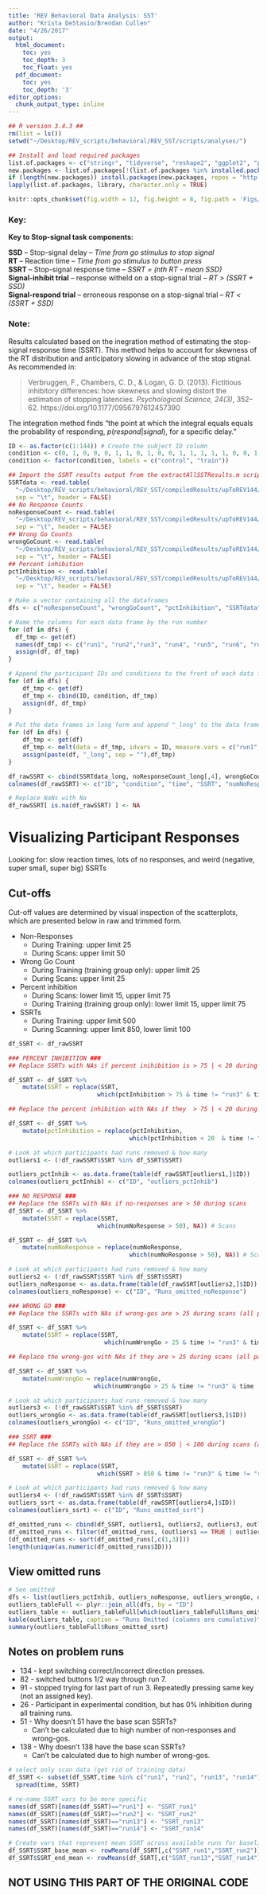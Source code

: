 ```yaml
---
title: 'REV Behavioral Data Analysis: SST'
author: "Krista DeStasio/Brendan Cullen"
date: "4/26/2017"
output:
  html_document:
    toc: yes
    toc_depth: 3
    toc_float: yes
  pdf_document:
    toc: yes
    toc_depth: '3'
editor_options: 
  chunk_output_type: inline
---
```


```r
## R version 3.4.3 ##
rm(list = ls())
setwd("~/Desktop/REV_scripts/behavioral/REV_SST/scripts/analyses/")

## Install and load required packages
list.of.packages <- c("stringr", "tidyverse", "reshape2", "ggplot2", "psych", "gridExtra", "knitr", "lme4", "memisc", "withr", "ez")
new.packages <- list.of.packages[!(list.of.packages %in% installed.packages()[,"Package"])] 
if (length(new.packages)) install.packages(new.packages, repos = "http://cran.us.r-project.org")
lapply(list.of.packages, library, character.only = TRUE)

knitr::opts_chunk$set(fig.width = 12, fig.height = 8, fig.path = 'Figs/', echo = TRUE, warning = FALSE, message = FALSE)
```

### Key:

**Key to Stop-signal task components:**  

**SSD** -- Stop-signal delay -- _Time from go stimulus to stop signal_  
**RT** -- Reaction time -- _Time from go stimulus to button press_  
**SSRT** -- Stop-signal response time -- _SSRT = (nth RT - mean SSD)_    
**Signal-inhibit trial** -- response witheld on a stop-signal trial -- _RT > (SSRT + SSD)_  
**Signal-respond trial** -- erroneous response on a stop-signal trial -- _RT < (SSRT + SSD)_  

### Note:  
Results calculated based on the inegration method of estimating the stop-signal response time (SSRT). This method helps to account for skewness of the RT distribution and anticipatory slowing in advance of the stop stignal. As recommended in:  

>Verbruggen, F., Chambers, C. D., & Logan, G. D. (2013). Fictitious inhibitory differences: how skewness and slowing distort the estimation of stopping latencies. _Psychological Science, 24(3)_, 352–62. https://doi.org/10.1177/0956797612457390  

The integration method finds "the point at which the integral equals equals the probability of responding, $p(respond|signal)$, for a specific delay." 

```r
ID <- as.factor(c(1:144)) # Create the subject ID column
condition <- c(0, 1, 0, 0, 0, 1, 1, 0, 1, 0, 0, 1, 1, 1, 1, 1, 0, 0, 1, 0, 1, 1, 1, 0, 1, 1, 0, 0, 0, 1, 1, 1, 1, 0, 1, 0, 0, 0, 1, 1, 1, 1, 1, 1, 1, 1, 0, 1, 0, 1, 1, 0, 0, 0, 1, 1, 1, 0, 1, 0, 1, 1, 1, 0, 0, 0, 0, 0, 1, 0, 0, 1, 0, 1, 0, 0, 0, 0, 1, 0, 0, 0, 0, 1, 0, 0, 0, 0, 1, 1, 1, 0, 1, 1, 0, 1, 0, 1, 1, 1, 1, 0, 0, 1, 1, 1, 1, 1, 0, 0, 1, 1, 1, 1, 0, 0, 1, 0, 0, 0, 0, 0, 1, 0, 0, 0, 1, 0, 1, 1, 0, 0, 1, 0, 1, 1, 0, 1, 1, 1, 0, 0, 1, 0) # Match the participant to their condition
condition <- factor(condition, labels = c("control", "train"))
```

```r
## Import the SSRT results output from the extractAllSSTResults.m script
SSRTdata <- read.table(
  "~/Desktop/REV_scripts/behavioral/REV_SST/compiledResults/upToREV144/singleVarTxts/REV_SSRTint16.txt",
  sep = "\t", header = FALSE)
## No Response Counts
noResponseCount <- read.table(
  "~/Desktop/REV_scripts/behavioral/REV_SST/compiledResults/upToREV144/initialCheck/NRCount.txt",
  sep = "\t", header = FALSE)
## Wrong Go Counts
wrongGoCount <- read.table(
  "~/Desktop/REV_scripts/behavioral/REV_SST/compiledResults/upToREV144/initialCheck/wrongGoCount.txt",
  sep = "\t", header = FALSE)
## Percent inhibition
pctInhibition <- read.table(
  "~/Desktop/REV_scripts/behavioral/REV_SST/compiledResults/upToREV144/singleVarTxts/REV_PctInhib16.txt",
  sep = "\t", header = FALSE)
```

```r
# Make a vector containing all the dataframes
dfs <- c("noResponseCount", "wrongGoCount", "pctInhibition", "SSRTdata") 

# Name the columns for each data frame by the run number
for (df in dfs) {
  df_tmp <- get(df)
  names(df_tmp) <- c("run1", "run2","run3", "run4", "run5", "run6", "run7", "run8", "run9", "run10", "run11", "run12", "run13", "run14")
  assign(df, df_tmp)
}

# Append the participant IDs and conditions to the front of each data frame
for (df in dfs) {
    df_tmp <- get(df)
    df_tmp <- cbind(ID, condition, df_tmp)
    assign(df, df_tmp)
}

# Put the data frames in long form and append "_long" to the data frame name
for (df in dfs) {
    df_tmp <- get(df)
    df_tmp <- melt(data = df_tmp, idvars = ID, measure.vars = c("run1", "run2","run3", "run4", "run5", "run6", "run7", "run8", "run9", "run10", "run11", "run12", "run13", "run14"), variable.name = "time", value.name = df)
    assign(paste(df, "_long", sep = ""),df_tmp)
}
```

```r
df_rawSSRT <- cbind(SSRTdata_long, noResponseCount_long[,4], wrongGoCount_long[,4], pctInhibition_long[,4])
colnames(df_rawSSRT) <- c("ID", "condition", "time", "SSRT", "numNoResponse", "numWrongGo", "pctInhibition")

# Replace NaNs with Na
df_rawSSRT[ is.na(df_rawSSRT) ] <- NA
```

# Visualizing Participant Responses
Looking for: slow reaction times, lots of no responses, and weird (negative, super small, super big) SSRTs

## Cut-offs
Cut-off values are determined by visual inspection of the scatterplots, which are presented below in raw and trimmed form.  

- Non-Responses  
    + During Training: upper limit 25  
    + During Scans: upper limit 50  
- Wrong Go Count   
    + During Training (training group only): upper limit 25  
    + During Scans: upper limit 25   
- Percent inhibition
    + During Scans: lower limit 15, upper limit 75
    + During Training (training group only): lower limit 15, upper limit 75
- SSRTs
    + During Training: upper limit 500
    + During Scanning: upper limit 850, lower limit 100
    
```r
df_SSRT <- df_rawSSRT
```

```r
### PERCENT INHIBITION ###
## Replace SSRTs with NAs if percent inihibition is > 75 | < 20 during scans (all participants)

df_SSRT <- df_SSRT %>% 
    mutate(SSRT = replace(SSRT, 
                         which(pctInhibition > 75 & time != "run3" & time != "run4" & time != "run5" & time != "run6" & time != "run7" & time != "run8" & time != "run9" & time != "run10" & time != "run11" & time != "run12" | pctInhibition < 20 & time != "run3" & time != "run4" & time != "run5" & time != "run6" & time != "run7" & time != "run8" & time != "run9" & time != "run10" & time != "run11" & time != "run12"), NA)) # Scans

## Replace the percent inhibition with NAs if they  > 75 | < 20 during scans (all participants)

df_SSRT <- df_SSRT %>% 
    mutate(pctInhibition = replace(pctInhibition, 
                                  which(pctInhibition < 20  & time != "run3" & time != "run4" & time != "run5" & time != "run6" & time != "run7" & time != "run8" & time != "run9" & time != "run10" & time != "run11" & time != "run12" | pctInhibition > 75 & time != "run3" & time != "run4" & time != "run5" & time != "run6" & time != "run7" & time != "run8" & time != "run9" & time != "run10" & time != "run11" & time != "run12"), NA)) # Scans

# Look at which participants had runs removed & how many
outliers1 <- (!df_rawSSRT$SSRT %in% df_SSRT$SSRT)

outliers_pctInhib <- as.data.frame(table(df_rawSSRT[outliers1,]$ID))
colnames(outliers_pctInhib) <- c("ID", "outliers_pctInhib")
```

```r
### NO RESPONSE ###
## Replace the SSRTs with NAs if no-responses are > 50 during scans
df_SSRT <- df_SSRT %>% 
    mutate(SSRT = replace(SSRT, 
                         which(numNoResponse > 50), NA)) # Scans

df_SSRT <- df_SSRT %>% 
    mutate(numNoResponse = replace(numNoResponse, 
                                  which(numNoResponse > 50), NA)) # Scans

# Look at which participants had runs removed & how many
outliers2 <- (!df_rawSSRT$SSRT %in% df_SSRT$SSRT)
outliers_noResponse <- as.data.frame(table(df_rawSSRT[outliers2,]$ID))
colnames(outliers_noResponse) <- c("ID", "Runs_omitted_noResponse")
```

```r
### WRONG GO ###
## Replace the SSRTs with NAs if wrong-gos are > 25 during scans (all participants)

df_SSRT <- df_SSRT %>% 
    mutate(SSRT = replace(SSRT, 
                           which(numWrongGo > 25 & time != "run3" & time != "run4" & time != "run5" & time != "run6" & time != "run7" & time != "run8" & time != "run9" & time != "run10" & time != "run11" & time != "run12"), NA)) # Scans

## Replace the wrong-gos with NAs if they are > 25 during scans (all participants)

df_SSRT <- df_SSRT %>% 
    mutate(numWrongGo = replace(numWrongGo, 
                        which(numWrongGo > 25 & time != "run3" & time != "run4" & time != "run5" & time != "run6" & time != "run7" & time != "run8" & time != "run9" & time != "run10" & time != "run11" & time != "run12"), NA)) # Scan

# Look at which participants had runs removed & how many
outliers3 <- (!df_rawSSRT$SSRT %in% df_SSRT$SSRT)
outliers_wrongGo <- as.data.frame(table(df_rawSSRT[outliers3,]$ID))
colnames(outliers_wrongGo) <- c("ID", "Runs_omitted_wrongGo")
```

```r
### SSRT ###
## Replace the SSRTs with NAs if they are > 850 | < 100 during scans (all participants)

df_SSRT <- df_SSRT %>% 
    mutate(SSRT = replace(SSRT,
                         which(SSRT > 850 & time != "run3" & time != "run4" & time != "run5" & time != "run6" & time != "run7" & time != "run8" & time != "run9" & time != "run10" & time != "run11" & time != "run12" | SSRT < 100 & time != "run3" & time != "run4" & time != "run5" & time != "run6" & time != "run7" & time != "run8" & time != "run9" & time != "run10" & time != "run11" & time != "run12"), NA)) # Scans

# Look at which participants had runs removed & how many
outliers4 <- (!df_rawSSRT$SSRT %in% df_SSRT$SSRT)
outliers_ssrt <- as.data.frame(table(df_rawSSRT[outliers4,]$ID))
colnames(outliers_ssrt) <- c("ID", "Runs_omitted_ssrt")
```

```r
df_omitted_runs <- cbind(df_SSRT, outliers1, outliers2, outliers3, outliers4)
df_omitted_runs <- filter(df_omitted_runs, (outliers1 == TRUE | outliers2 == TRUE | outliers3 == TRUE | outliers4 == TRUE))
(df_omitted_runs <- sort(df_omitted_runs[,c(1,3)]))
length(unique(as.numeric(df_omitted_runs$ID)))
```

## View omitted runs
```r
# See omitted
dfs <- list(outliers_pctInhib, outliers_noResponse, outliers_wrongGo, outliers_ssrt)
outliers_tableFull <- plyr::join_all(dfs, by = "ID")
outliers_table <- outliers_tableFull[which(outliers_tableFull$Runs_omitted_ssrt != 0),]
kable(outliers_table, caption = "Runs Omitted (columns are cumulative)")
summary(outliers_tableFull$Runs_omitted_ssrt)
```

## Notes on problem runs

- 134 - kept switching correct/incorrect direction presses.  
- 82 - switched buttons 1/2 way through run 7.  
- 91 - stopped trying for last part of run 3. Repeatedly pressing same key (not an assigned key).  
- 26 - Participant in experimental condition, but has 0% inhibition during all training runs.  
- 51 - Why doesn't 51 have the base scan SSRTs?   
    + Can't be calculated due to high number of non-responses and wrong-gos.  
- 138 - Why doesn't 138 have the base scan SSRTs?   
    + Can't be calculated due to high number of wrong-gos.  
    
    
    
```r
# select only scan data (get rid of training data)
df_SSRT <- subset(df_SSRT,time %in% c("run1", "run2", "run13", "run14"))[,c("ID","time","SSRT")] %>%
  spread(time, SSRT)

# re-name SSRT vars to be more specific
names(df_SSRT)[names(df_SSRT)=="run1"] <- "SSRT_run1"
names(df_SSRT)[names(df_SSRT)=="run2"] <- "SSRT_run2"
names(df_SSRT)[names(df_SSRT)=="run13"] <- "SSRT_run13"
names(df_SSRT)[names(df_SSRT)=="run14"] <- "SSRT_run14"

# Create vars that represent mean SSRT across available runs for baseline and endpoint scans
df_SSRT$SSRT_base_mean <- rowMeans(df_SSRT[,c("SSRT_run1","SSRT_run2")], na.rm = TRUE)
df_SSRT$SSRT_end_mean <- rowMeans(df_SSRT[,c("SSRT_run13","SSRT_run14")], na.rm = TRUE)
```

## NOT USING THIS PART OF THE ORIGINAL CODE

<!-- ## Comparison Plots: Raw vs. Cleaned Data   -->
<!-- ```{r Create plots of the data} -->
<!-- ### CHECKING FOR PROBLEMS ### -->
<!-- ## Plot All Non-responses -->
<!-- noResp_raw <- ggplot(df_rawSSRT, aes(x = time, y = numNoResponse, label = ID)) + -->
<!--     geom_point(na.rm = TRUE) + -->
<!--     geom_text(aes(label = ifelse(numNoResponse > 10,as.character(ID),'')),hjust = 0, vjust = 0, na.rm = TRUE) + -->
<!--     ggtitle("Num of Non-Responses Raw Data, \nAll Participants, All Time Points") -->

<!-- ## Plot Wrong Go Count, Scans, All Participants -->
<!-- wrongGo_rawAll <- ggplot(subset(df_rawSSRT, time %in% c("run1", "run2", "run13", "run14"))) + -->
<!--     aes(x = time, y = numWrongGo, label = ID) + -->
<!--     geom_point(na.rm = TRUE) + -->
<!--     geom_text(aes(label = as.character(ID)),hjust = 0, vjust = 0, na.rm = TRUE) + -->
<!--     ggtitle("Wrong Go Count During Scans \nRaw Data, All Participants") -->

<!-- # ## Plot Wrong Gos During Training, Training Group Only -->
<!-- # wrongGo_rawTrn <- ggplot(subset(df_rawSSRT,time %in%  c("run3", "run4", "run5", "run6", "run7", "run8", "run9", "run10", "run11", "run12") & condition == "train")) + -->
<!-- #     aes(x = time, y = numWrongGo, label = ID) + -->
<!-- #     geom_point(na.rm = TRUE) + -->
<!-- #     geom_text(aes(label = ifelse(numWrongGo > 25,as.character(ID),'')),hjust = 0, vjust = 0, na.rm = TRUE) + -->
<!-- #     ggtitle("Wrong Go Count During Training \nRaw Data, Training Group Only") -->

<!-- ## Plot SSRTs during Scan -->
<!-- SSRT_rawScan <- ggplot(subset(df_rawSSRT,time %in% c("run1", "run2", "run13", "run14"))) + -->
<!--     aes(x = time, y = SSRT, label = ID) + -->
<!--     geom_point(na.rm = TRUE) + -->
<!--     geom_text(aes(label = as.character(ID)),hjust = 0, vjust = 0, na.rm = TRUE) + -->
<!--     ggtitle("SSRTs During Scans, \nAll Participants") -->

<!-- # ## Plot SSRTs during training, only for the training group -->
<!-- # SSRT_rawTrn <- ggplot(subset(df_rawSSRT, time %in%  c("run3", "run4", "run5", "run6", "run7", "run8", "run9", "run10", "run11", "run12") & condition == "train")) + -->
<!-- #     aes(x = time, y = SSRT, label = ID) + -->
<!-- #     geom_point(na.rm = TRUE) + -->
<!-- #     geom_text(aes(label = as.character(ID)),hjust = 0, vjust = 0, na.rm = TRUE) + -->
<!-- #     ggtitle("SSRTs During Training Raw Data, \nTraining Group Only") -->

<!-- ## Plot Pct inhibition during Scan -->
<!-- PctInhib_rawScan <- ggplot(subset(df_rawSSRT,time %in% c("run1", "run2", "run13", "run14"))) + -->
<!--     aes(x = time, y = pctInhibition, label = ID) + -->
<!--     geom_point(na.rm = TRUE) + -->
<!--     geom_text(aes(label = as.character(ID)),hjust = 0, vjust = 0, na.rm = TRUE) + -->
<!--     ggtitle("Percent Inhibition During Scans, \nAll Participants") -->

<!-- # ## Plot Percent Inhibition during training for the training group  -->
<!-- # pctInhib_rawTrn <- ggplot(subset(df_rawSSRT, time %in% c("run3", "run4", "run5", "run6", "run7", "run8", "run9", "run10", "run11", "run12") & condition == "train")) + -->
<!-- #     aes(x = time, y = pctInhibition, label = ID) + -->
<!-- #     geom_point(na.rm = TRUE) + -->
<!-- #     geom_jitter(width = 0.25) + -->
<!-- #     geom_text(aes(label = as.character(ID)),hjust = 0, vjust = 0, na.rm = TRUE) + -->
<!-- #     ggtitle("Percent Inhibition Raw Data, \nTraining Group During Training") -->

<!-- ### CLEANED DATA ### -->

<!-- ## Plot All Non-responses -->
<!-- noResp_clean <- ggplot(df_SSRT, aes(x = time, y = numNoResponse, label = ID)) + -->
<!--     geom_point(na.rm = TRUE) + -->
<!--     geom_text(aes(label = ifelse(numNoResponse > 10,as.character(ID),'')),hjust = 0, vjust = 0, na.rm = TRUE) + -->
<!--     ggtitle("Non-Responses, All P's, All Times, \nUpper Limits: Training 25, Scans 50") -->

<!-- ## Plot Wrong Go Count, Scans, All Participants -->
<!-- wrongGo_cleanAll <- ggplot(subset(df_SSRT, time %in% c("run1", "run2", "run13", "run14"))) + -->
<!--     aes(x = time, y = numWrongGo, label = ID) + -->
<!--     geom_point(na.rm = TRUE) + -->
<!--     geom_text(aes(label = as.character(ID)),hjust = 0, vjust = 0, na.rm = TRUE) + -->
<!--     ggtitle("Wrong Gos During Scans, All P's, \nUpper Limit Cut-Off of 25") -->

<!-- # ## Plot Wrong Gos During Training, Training Group Only -->
<!-- # wrongGo_cleanTrn <- ggplot(subset(df_SSRT,time %in%  c("run3", "run4", "run5", "run6", "run7", "run8", "run9", "run10", "run11", "run12") & condition == "train")) + -->
<!-- #     aes(x = time, y = numWrongGo, label = ID) + -->
<!-- #     geom_point(na.rm = TRUE) + -->
<!-- #     geom_text(aes(label = ifelse(numWrongGo > 25,as.character(ID),'')),hjust = 0, vjust = 0, na.rm = TRUE) + -->
<!-- #     ggtitle("Wrong Go's During Training, \nTraining Group Only, Upper Limit 25") -->

<!-- # ## Plot Pct Inhibition during training, training group only  -->
<!-- # PctInhib_cleanTrn <- ggplot(subset(df_SSRT, time %in%  c("run3", "run4", "run5", "run6", "run7", "run8", "run9", "run10", "run11", "run12") & condition == "train")) + -->
<!-- #     aes(x = time, y = pctInhibition, label = ID) + -->
<!-- #     geom_point(na.rm = TRUE) + -->
<!-- #     geom_text(aes(label = as.character(ID)), hjust = 0, vjust = 0, na.rm = TRUE) + -->
<!-- #     ggtitle("Percent Inhibition During Training, \nTraining Group Only, Lower Limit 15, Upper Limit 75") -->

<!-- ## Plot pct inhib during scans for all participants -->
<!-- PctInhib_cleanScan <- ggplot(subset(df_SSRT,time %in% c("run1", "run2", "run13", "run14"))) + -->
<!--     aes(x = time, y = pctInhibition, label = ID) + -->
<!--     geom_point(na.rm = TRUE) + -->
<!--     geom_text(aes(label = as.character(ID)),hjust = 0, vjust = 0, na.rm = TRUE) + -->
<!--     ggtitle("Pct Inhibition During Scans, All P's, \n Lower Limit 15, Upper Limit 75") -->

<!-- ## Plot SSRTs during Scan -->
<!-- SSRT_cleanScan <- ggplot(subset(df_SSRT,time %in% c("run1", "run2", "run13", "run14"))) + -->
<!--     aes(x = time, y = SSRT, label = ID) + -->
<!--     geom_point(na.rm = TRUE) + -->
<!--     geom_text(aes(label = as.character(ID)),hjust = 0, vjust = 0, na.rm = TRUE) + -->
<!--     ggtitle("SSRTs During Scans, All P's, \nUpper Limit 850, Lower Limit 100") -->

<!-- # ## Plot SSRTs during training, only for the training group -->
<!-- # SSRT_cleanTrn <- ggplot(subset(df_SSRT, time %in%  c("run3", "run4", "run5", "run6", "run7", "run8", "run9", "run10", "run11", "run12") & condition == "train")) + -->
<!-- #     aes(x = time, y = SSRT, label = ID) + -->
<!-- #     geom_point(na.rm = TRUE) + -->
<!-- #     geom_text(aes(label = as.character(ID)),hjust = 0, vjust = 0, na.rm = TRUE) + -->
<!-- #     ggtitle("SSRTs During Training, \nTraining Group, Upper Limit 500") -->
<!-- ``` -->

<!-- ### Wrong Gos   -->

<!-- ```{r Plot wrong-gos} -->
<!-- # Define grid layout to locate plots and print each graph -->
<!-- grid.arrange(wrongGo_rawAll, wrongGo_cleanAll, ncol = 2) -->
<!-- grid.arrange(wrongGo_rawTrn, wrongGo_cleanTrn, ncol = 2) -->
<!-- ``` -->

<!-- ### Non-Responses -->
<!-- ```{r Plot non-responses} -->
<!-- grid.arrange(noResp_raw, noResp_clean, ncol = 2) -->
<!-- ``` -->

<!-- ### Percent Inhibition -->
<!-- ```{r Plot percent inhibition} -->
<!-- grid.arrange(PctInhib_rawScan,PctInhib_cleanScan, ncol = 2) -->
<!-- grid.arrange(pctInhib_rawTrn, PctInhib_cleanTrn, ncol = 2) -->
<!-- ``` -->

<!-- ### SSRTs -->
<!-- ```{r plot SSRTs} -->
<!-- grid.arrange(SSRT_rawScan, SSRT_cleanScan, ncol = 2) -->
<!-- grid.arrange(SSRT_rawTrn, SSRT_cleanTrn, ncol = 2) -->
<!-- ``` -->

<!-- ## Description of Omitted Runs by Participant -->
<!-- ```{r Compare clean and raw data} -->
<!-- ## Compare raw and cleaned data frames to find how many runs dropped by participant. Get avg. dropped, min, max, and outliers. -->
<!-- omitted_runs <- (!df_rawSSRT$SSRT %in% df_SSRT$SSRT) -->

<!-- # Plot the number of omitted runs by participant ID -->
<!-- ggplot(df_rawSSRT[omitted_runs,], aes(x = ID)) + -->
<!--     geom_bar() + -->
<!--     theme(plot.title = element_text(hjust = 0.5)) + -->
<!--     ggtitle("Number of Runs Omitted Per Participant") + -->
<!--     labs(x = "Participant ID", y = "Number of Runs Omitted") -->

<!-- runOmit <- as.data.frame(table(df_rawSSRT[omitted_runs,]$ID)) -->
<!-- summary(runOmit$Freq) -->
<!-- ``` -->

<!-- ```{r Create the Pre and Post average SSRT scores, include=FALSE} -->
<!-- # Make a column in the dataframe called prepost. If the run numbers are 1 or 2, put "pre" in the new column. If run num = 13 or 14, put "post" in the new column -->
<!-- df_SSRT$prepost <- ifelse(df_SSRT$time %in% c("run1", "run2"), "pre", ifelse(df_SSRT$time %in% c("run13", "run14"), "post", NA)) -->

<!-- # Take the mean of cells for which IDs match and prepost matches -->
<!-- df_avgSSRT <- df_SSRT %>% group_by(ID, prepost) %>% summarise(mean(SSRT, na.rm = TRUE))  -->

<!-- # Keep only average values for pre and post, discard avg. training SSRT -->
<!-- df_avgSSRT <- df_avgSSRT[ which(df_avgSSRT$prepost == "pre" | df_avgSSRT$prepost == "post"), ]  -->
<!-- df_avgSSRT$prepost <- as.factor(df_avgSSRT$prepost) # Make prepost a factor -->
<!-- df_avgSSRT <- df_avgSSRT[order(df_avgSSRT$prepost),] # Order values in the data frame by the prepost column -->

<!-- condition_twice <- rep(condition, 2) -->
<!-- condition <- cbind(condition_twice) -->
<!-- condition <- factor(condition, labels = c("control", "train")) -->

<!-- df_avgSSRT <- merge(condition, df_avgSSRT, by = 0) -->
<!-- df_avgSSRT <- df_avgSSRT[order(df_avgSSRT$ID),] -->
<!-- df_avgSSRT <- df_avgSSRT[,2:5] -->
<!-- colnames(df_avgSSRT) <- c("condition", "ID", "time", "SSRT_avg") -->
<!-- ``` -->

<!-- ## Final Sample Viable Training Sessions -->
<!-- ```{r Plot how many viable runs participants have} -->
<!-- # Count the viable sessions during "training" for the training group -->
<!-- df_viable_train <- subset(df_SSRT, condition == "train") -->
<!-- df_viable_train <- df_viable_train[ which(df_viable_train$time != "run1" & df_viable_train$time != "run2" & df_viable_train$time != "run13"  & df_viable_train$time != "run14"), ] -->
<!-- df_viable_train <- df_viable_train %>% group_by(ID) %>% summarize(ViableN = sum(!is.na(SSRT))) -->

<!-- # Plot the training group -->
<!-- viable_trn <- qplot(df_viable_train$ViableN, geom = "bar", xlab = "Viable SST Runs", ylab = "Count", main = "Viable Training Sessions, Training Group") -->

<!-- # Count the viable sessions during "training" for the conrol group -->
<!-- df_viable_control <- subset(df_SSRT, condition == "control") -->
<!-- df_viable_control <- df_viable_control[ which(df_viable_control$time != "run1" & df_viable_control$time != "run2" & df_viable_control$time != "run13" & df_viable_control$time != "run14"), ] -->
<!-- df_viable_control <- df_viable_control %>% group_by(ID) %>% summarize(ViableN = sum(!is.na(SSRT))) -->

<!-- # Plot the control group -->
<!-- viable_contr <- qplot(df_viable_control$ViableN, geom = "bar", xlab = "Viable SST Runs", ylab = "Count", main = "Viable Training Sessions, Control Group") -->

<!-- grid.arrange(viable_trn, viable_contr, ncol = 2) -->
<!-- ``` -->

<!-- **Count of viable training sessions (out of 10 possible), training group:** -->
<!-- ```{r plot viable sessions for training group} -->
<!-- table(df_viable_train$ViableN) -->
<!-- ``` -->

<!-- **Count of viable training sessions (out of 10 possible), control group:** -->
<!-- ```{r plot viable sessions for control group} -->
<!-- table(df_viable_control$ViableN) -->
<!-- ``` -->

<!-- **Who was excluded based on too few training sessions?** -->
<!-- ```{r Excluded based on viable training sessions} -->
<!-- ## Exclude participants with too few training sessions -->
<!-- (exclude <- as.numeric(df_viable_train$ID[(df_viable_train$ViableN < 6)])) -->
<!-- ``` -->

<!-- ```{r Create data frames for analysis} -->
<!-- ## Data frame containing pre/post averages, participants excluded based on too few training sessions -->
<!-- df_SSRTprepost <- df_avgSSRT %>% mutate(SSRT_avg = replace(SSRT_avg, which(ID %in% exclude), NA)) -->
<!-- df_SSRTprepost[ is.na(df_SSRTprepost) ] <- NA -->

<!-- ## Data frame with all runs, participants excluded based on above criteria -->
<!-- df_SSRTclean <- df_SSRT %>% mutate(SSRT = replace(SSRT, which(ID %in% exclude), NA)) -->

<!-- ## Data frame with all runs and average base and end SSRT, participants not excluded based on too few runs -->
<!-- colnames(df_avgSSRT) <- c("condition", "ID", "prepost", "SSRT_avg") -->
<!-- df_SSRTallSubs <- merge(df_SSRT,df_avgSSRT, by = c("ID", "condition", "prepost"), all.x = TRUE) -->

<!-- # Label prepost only for runs 1 and 14 -->
<!-- df_SSRTallSubs <- df_SSRTallSubs %>%  -->
<!--     mutate(prepost = replace(prepost,  -->
<!--                                   which(time != "run1" & time != "run14"), NA)) -->
<!-- df_SSRTallSubs <- df_SSRTallSubs %>%  -->
<!--     mutate(SSRT_avg = replace(SSRT_avg,  -->
<!--                                   which(time != "run1" & time != "run14"), NA)) -->

<!-- df_SSRTallSubs$prepost <- as.factor(df_SSRTallSubs$prepost) -->
<!-- str(df_SSRTallSubs) -->
<!-- # Export full data frame -->
<!-- save(df_SSRTallSubs, file = "df_SSRT.Rda") -->
<!-- ``` -->

<!-- # Analyses of SSRT Data -->
<!-- ## Pre-post change in SSRT -->

<!-- ### Multilevel model test of primary hypothesis -->
<!-- ```{r Model pre-post change with lmer} -->
<!-- df_SSRTprepost$time <- relevel(df_SSRTprepost$time, ref = "pre") # make baseline the reference group -->

<!-- # Keep only participants with base and end session data -->
<!-- SSRTcomplete <- df_SSRTprepost[complete.cases(df_SSRTprepost),] -->
<!-- tt <- table(SSRTcomplete$ID) -->
<!-- SSRTcomplete <- SSRTcomplete[SSRTcomplete$ID %in% names(tt[tt > 1]), ] -->
<!-- SSRTcomplete$ID <- factor(SSRTcomplete$ID) -->
<!-- SSRTcomplete$time <- factor(SSRTcomplete$time) -->
<!-- SSRTcomplete$condition <- factor(SSRTcomplete$condition) -->

<!-- # Multilevel model with intercept allowed to vary & fixed slopes for time & condition -->
<!-- multilevel_model <- lmer( SSRT_avg ~ time*condition + (1 |ID), data = SSRTcomplete ) -->
<!-- kable(round(anova(multilevel_model),2)) # have to use anova table rather than summary -->
<!-- #model_norand <- lm( SSRT_avg ~ time*condition, data = SSRTcomplete ) -->
<!-- ``` -->

<!-- ### Repeated measures ANOVA test of main hypothesis for comparison -->
<!-- ```{r Model pre-post change with ezANOVA and lmer} -->
<!-- # Repeated measures ANOVA with SSRT as DV, time as within subs factor, and condition as between subs factor -->
<!-- ezmultilevel_model <- ez::ezANOVA(data = SSRTcomplete, dv = SSRT_avg, wid = ID, within = time, between = condition, type = 3, detailed = TRUE)  -->
<!-- kable(ezmultilevel_model$ANOVA) -->
<!-- ``` -->

<!-- ### Plots -->
<!-- ```{r Bar plot of pre-post change in SSRT} -->
<!-- # calculate the means to plot -->
<!-- #SSRTcomplete$condition <- as.numeric(SSRTcomplete$condition) -->
<!-- #SSRTcomplete$prepost <- as.numeric(SSRTcomplete$prepost) -->
<!-- groups <- group_by(SSRTcomplete, condition, time) -->
<!-- plot_data <- dplyr::summarise(groups,  -->
<!--                        mean = mean(SSRT_avg, na.rm = TRUE), -->
<!--                        sd = sd(SSRT_avg, na.rm = TRUE), -->
<!--                        n = n()) -->
<!-- plot_data <- mutate(plot_data, -->
<!--                     se = sd/sqrt(n), -->
<!--                     ci = qt(0.975,df = n-1)*se) -->

<!-- # Re-level and rename the condition factor for plotting -->
<!-- plot_data$condition <- factor(plot_data$condition, levels(plot_data$condition)[c(2,1)]) -->
<!-- plot_data$condition <- plyr::revalue(plot_data$condition, c("train" = "Training", "control" = "Control")) -->

<!-- # Bar graph of pre-post change by condition with standard error bars. -->

<!-- ggplot(plot_data, aes(x = condition, y = mean, fill = interaction(time, condition))) + -->
<!--    geom_bar(stat = "identity", position = position_dodge(), color = "black", size = .3) + -->
<!--   geom_errorbar(aes(ymin = mean - ci, ymax = mean + ci),  -->
<!--                 size = .8, -->
<!--                 width = .2, -->
<!--                 position = position_dodge(.9)) + -->
<!--     xlab("Condition") + -->
<!--     ylab("SSRT (ms)") + -->
<!-- scale_fill_manual(values = c("#28B463", "#90EE90", "#4169E1", "#87CEEB"),name = "Time",  -->
<!--               labels = c("Baseline", "Endpoint", "Baseline","Endpoint")) + -->
<!--     theme(plot.title = element_text(hjust = 0.5)) + -->
<!--     ggtitle("Mean Stop-Signal Reaction Time at \nPre and Post Intervention by Condition") + -->
<!--     coord_cartesian(ylim = c(200, 320))  + -->
<!--     scale_y_continuous(breaks = seq(200, 320, 10)) + -->
<!--     theme(axis.text = element_text(size = 24), -->
<!--         axis.title = element_text(size = 24, face = "bold"), -->
<!--         legend.title = element_text(size = 14, face = "bold"), -->
<!--         legend.position = c(.98, .98), -->
<!--         legend.justification = c("right", "top"), -->
<!--         legend.key.size = unit(.5, "cm"), -->
<!--         legend.text = element_text(size = 14), -->
<!--         title = element_text(size = 24)) -->
<!-- ``` -->

<!-- ```{r plot the model data} -->
<!-- ggplot(SSRTcomplete, aes(x = time, y = SSRT_avg, fill = condition)) + -->
<!--     geom_boxplot(na.rm = TRUE) + -->
<!--     theme(plot.title = element_text(hjust = 0.5)) + -->
<!--     ggtitle("Pre and Post Stop Signal \nResponse Time (SSRT) by Group") +  -->
<!--     labs(x = "Time Point", y = "Stop Signal Response Time") + -->
<!--     scale_fill_discrete(name = "Condition", -->
<!--                          breaks = c("control", "train"), -->
<!--                          labels = c("Control", "Training")) -->
<!-- ``` -->

<!-- ## Final sample  -->
<!-- ```{r final sample description} -->
<!-- (table(SSRTcomplete$condition))/2 -->
<!-- included_IDs <- dimnames(table(SSRTcomplete$ID)) -->
<!-- save(included_IDs, file = "Included_IDs.rda") -->
<!-- ``` -->

<!-- # Training sessions -->
<!-- ## Linear effect of time within the training sessions (in the training group) -->
<!-- ```{r Use lmer to examine training slopes} -->
<!-- ## Create data frame of only training sessions for training group only -->
<!-- df_SSRTtrain <- subset(df_SSRTclean, condition == "train" & time != "run1" & time != "run2" & time != "run13" & time != "run14")  -->
<!-- ## Data frame of only training sessions, both control and training groups -->
<!-- df_SSRT10ses <- subset(df_SSRTclean, time != "run1" & time != "run2" & time != "run13" & time != "run14")  -->

<!-- # Model -->
<!-- df_SSRTtrain$time <- as.numeric(df_SSRTtrain$time) -->
<!-- mlmodel <- lmer( SSRT ~ time + (1 + time|ID), data = df_SSRTtrain ) -->
<!-- summary(mlmodel) -->

<!-- df_SSRT10ses$time <- as.numeric(df_SSRT10ses$time) -->
<!-- full_mlModel <- lmer( SSRT ~ condition*time + (1 + time | ID), data = df_SSRT10ses) -->
<!-- summary(full_mlModel) -->
<!-- ``` -->

<!-- ## Plots -->
<!-- ```{r Boxplots of SST performance across time} -->
<!-- ggplot(subset(df_SSRTclean, condition == "train" | condition == "control" & time %in% c("run1", "run2", "run13", "run14"))) +  -->
<!--     aes(x = time, y = SSRT, fill = condition) + -->
<!--     geom_boxplot(na.rm = TRUE) + -->
<!--     coord_flip() + -->
<!--     scale_x_discrete(limits = rev(levels(df_SSRTclean$time))) + -->
<!--     theme(plot.title = element_text(hjust = 0.5)) + -->
<!--     ggtitle("Stop Signal Response Times \nby Time and Group") + -->
<!--     labs(x = "Time Point", y = "Stop Signal Response Time") + -->
<!--     scale_fill_discrete(name = "Condition", -->
<!--                          breaks = c("control", "train"), -->
<!--                          labels = c("Control", "Training")) -->
<!-- ``` -->

<!-- # Post-hoc -->
<!-- ## Partial eta-squared -->
<!-- ```{r Partial eta-squared} -->
<!-- anova_table <- anova(multilevel_model) -->
<!-- SS_interaction <- anova_table$'Sum Sq'[3] -->

<!-- mlm_summary <- summary(multilevel_model) -->
<!-- SS_error <- sum(mlm_summary$residuals^2) -->
<!-- partial_etasq <- SS_interaction / (SS_interaction + 3705.7) -->
<!-- meanSqError <- 3705.7 -->

<!-- ``` -->

<!-- ## Correlation coefficient for pre & post SSRT -->
<!-- ```{r Correlation coefficient} -->
<!-- # Create a date frame with averaged SSRT scores in separate columns for pre and post sessions -->
<!-- forCorr <- dcast(data = SSRTcomplete, formula = ID ~ time, fun.aggregate = sum, value.var = "SSRT_avg") -->
<!-- forCorr <- forCorr[,2:3] -->

<!-- # Calculate the correlation coeficient  -->
<!-- correlation_coeff <- cor(x = forCorr$pre, y = forCorr$post, use = "pairwise.complete.obs", method = "pearson") -->
<!-- ``` -->

<!-- ```{r Final N} -->
<!-- # Number of complete cases -->
<!-- length(!is.na(forCorr[,1] & forCorr[,2])) -->
<!-- ``` -->

<!-- ## Plots of outliers -->
<!-- ### Plots of cleaned, averaged SSRTs -->
<!-- ```{r Look at SSRT_avg outliers in cleaned data} -->
<!-- p <- ggplot(data = df_SSRTprepost, aes(x = time, SSRT_avg))  -->

<!-- # Boxplot -->
<!-- p + -->
<!--     geom_boxplot(outlier.size = 4, outlier.colour = "green") + -->
<!--     geom_text(label = df_SSRTprepost$ID)  -->


<!-- # Line plot -->
<!-- p + -->
<!--     geom_line(aes(group = ID, color = factor(condition))) -->
<!-- p + -->
<!--     geom_line(aes(group = ID, color = factor(ID))) -->

<!-- # Both plots overlaid -->

<!-- p + -->
<!--     geom_boxplot(outlier.size=4, outlier.colour = "green") + -->
<!--     geom_text(label = df_SSRTprepost$ID) + -->
<!--     geom_line(aes(group = ID, color = factor(ID))) + -->
<!--     ggtitle("Averaged and Cleaned SSRTs During Scans, Outliers in Green are Beyond 1.5 IQR") -->
<!-- ``` -->

<!-- ### Plots of raw SSRTs from base and end scans -->
<!-- ```{r} -->
<!-- ggplot(subset(df_rawSSRT, time %in% c("run1", "run2", "run13", "run14"))) + -->
<!--     aes(x = time, y = SSRT, label = ID) + -->
<!--     geom_point(na.rm = TRUE) + -->
<!--     geom_boxplot(range = 2.5, outlier.size = 4, outlier.colour = "green") + -->
<!--     geom_text(aes(label = as.character(ID)),hjust = 0, vjust = 0, na.rm = TRUE) + -->
<!--     ggtitle("Raw SSRTs During Scans, Outliers in Green are Beyond 1.5 IQR") -->
<!-- ```  -->